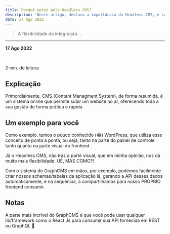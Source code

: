 ```yaml
---
title: Porquê optei pelo Headless CMS?
description: 'Neste artigo, destaco a importância do Headless CMS, e sua grande diferênça comparada ao CMS padrão que conhecemos atualmente.'
date: 17 Ago 2022
---
```


> A flexibilidade da integração...


***

<b>17 Ago 2022</b>

<br/>

<span>2 min. de leitura</span>

## Explicação

Primordialmente, CMS (Content Managment System), de forma resumida, é um sistema online que permite subir um website no ar, oferecendo toda a sua gestão de forma prática e rápida.

## Um exemplo para você

Como exemplo, temos o pouco conhecido (😂) WordPress, que utiliza esse conceito de ponta a ponta, ou seja, tanto na parte do painel de controle tanto quanto na parte visual do frontend.

Já o Headless CMS, não traz a parte visual, que em minha opinião, nos dá muito mais flexibilidade. UÉ, MAS COMO?!

Com o sistema do GraphCMS em mãos, por exemplo, podemos facilmente criar nossos schemas/tabelas da aplicação lá, gerando a API desses dados automaticamente, e na sequência, à compartilhamos para nosso PRÓPRIO frontend consumir.

## Notas

A parte mais incrível do GraphCMS é que você pode usar qualquer lib/framework como o React Js para consumir sua API fornecida em REST ou GraphQL 🌟